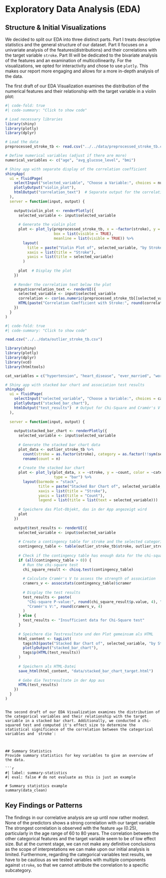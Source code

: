 # Exploratory Data Analysis (EDA)

## Structure & Initial Visualizations 
We decided to split our EDA into three distinct parts. Part I treats descriptive statistics and the general structure of our dataset. Part II focuses on a univariate analysis of the features(distributions) and their correlations with the target variable `stroke`. Part III will be dedicated to the bivariate analysis of the features and an examination of multicollinearity. 
For the visualizations, we opted for interactivity and chose to use `plotly`. This makes our report more engaging and allows for a more in-depth analysis of the data. 

The first draft of our EDA Visualization examines the distribution of the numerical features and their relationship with the target variable in a violin plot:

```r
#| code-fold: true
#| code-summary: "Click to show code"

# Load necessary libraries
library(shiny)
library(plotly)
library(dplyr)

# Load the data
preprocessed_stroke_tb <- read.csv("../../data/preprocessed_stroke_tb.csv")

# Define numerical variables (adjust if there are more)
numerical_variables <- c("age", "avg_glucose_level", "bmi")

# Shiny app with separate display of the correlation coefficient
shinyApp(
  ui = fluidPage(
    selectInput("selected_variable", "Choose a Variable:", choices = numerical_variables),
    plotlyOutput("violin_plot"),
    htmlOutput("correlation_text")  # Separate output for the correlation coefficient
  ),
  server = function(input, output) {
    
    output$violin_plot <- renderPlotly({
      selected_variable <- input$selected_variable
      
      # Generate the violin plot
      plot <- plot_ly(preprocessed_stroke_tb, x = ~factor(stroke), y = ~as.numeric(preprocessed_stroke_tb[[selected_variable]]), type = "violin",
                      box = list(visible = TRUE),
                      meanline = list(visible = TRUE)) %>%
        layout(
          title = paste("Violin Plot of", selected_variable, "by Stroke"),
          xaxis = list(title = "Stroke"),
          yaxis = list(title = selected_variable)
        )
      
      plot  # Display the plot
    })
    
    # Render the correlation text below the plot
    output$correlation_text <- renderUI({
      selected_variable <- input$selected_variable
      correlation <- cor(as.numeric(preprocessed_stroke_tb[[selected_variable]]), as.numeric(preprocessed_stroke_tb$stroke), method = "pearson")
      HTML(paste("Correlation Coefficient with Stroke:", round(correlation, 2)))
    })
  }
)

```


```r
#| code-fold: true
#| code-summary: "Click to show code"

read.csv("../../data/outlier_stroke_tb.csv")

library(shiny)
library(plotly)
library(dplyr)
library(vcd)
library(htmltools)

cat_variables = c("hypertension", "heart_disease", "ever_married", "work_type", "Residence_type", "smoking_status", "gender")

# Shiny app with stacked bar chart and association test results
shinyApp(
  ui = fluidPage(
    selectInput("selected_variable", "Choose a Variable:", choices = cat_variables),
    plotlyOutput("stacked_bar_chart"),
    htmlOutput("test_results")  # Output for Chi-Square and Cramér's V results
  ),
  
  server = function(input, output) {
    
    output$stacked_bar_chart <- renderPlotly({
      selected_variable <- input$selected_variable
      
      # Generate the stacked bar chart data
      plot_data <- outlier_stroke_tb %>%
        count(stroke = as.factor(stroke), category = as.factor(!!sym(selected_variable))) %>%
        rename(count = n)
      
      # Create the stacked bar chart
      plot <- plot_ly(plot_data, x = ~stroke, y = ~count, color = ~category,
                      type = "bar") %>%
        layout(barmode = "stack",
               title = paste("Stacked Bar Chart of", selected_variable, "by Stroke"),
               xaxis = list(title = "Stroke"),
               yaxis = list(title = "Count"),
               legend = list(title = list(text = selected_variable)))
      
      # Speichere das Plot-Objekt, das in der App angezeigt wird
      plot
    })
    
    output$test_results <- renderUI({
      selected_variable <- input$selected_variable
      
      # Create a contingency table for stroke and the selected categorical variable
      contingency_table <- table(outlier_stroke_tb$stroke, outlier_stroke_tb[[selected_variable]])
      
      # Check if the contingency table has enough data for the chi-square test
      if (all(contingency_table > 0)) {
        # Run the chi-square test
        chi_square_result <- chisq.test(contingency_table)
        
        # Calculate Cramér's V to assess the strength of association
        cramers_v <- assocstats(contingency_table)$cramer
        
        # Display the test results
        test_results <- paste(
          "Chi-square P-value:", round(chi_square_result$p.value, 4), "<br>",
          "Cramér's V:", round(cramers_v, 4)
        )
      } else {
        test_results <- "Insufficient data for Chi-Square test"
      }
      
      # Speichere die Testresultate und den Plot gemeinsam als HTML
      html_content <- tagList(
        tags$h3(paste("Stacked Bar Chart of", selected_variable, "by Stroke")),
        plotlyOutput("stacked_bar_chart"),
        tags$p(HTML(test_results))
      )
      
      # Speichern als HTML-Datei
      save_html(html_content, "data/stacked_bar_chart_target.html")
      
      # Gebe die Testresultate in der App aus
      HTML(test_results)
    })
  }
)
```

```

The second draft of our EDA Visualization examines the distribution of the categorical variables and their relationship with the target variable in a stacked bar chart. Additionally, we conducted a chi-squared test and computed it's effect size to determine the statistical significance of the correlation between the categorical variables and `stroke`:



## Summary Statistics
Provide summary statistics for key variables to give an overview of the data.

```r
#| label: summary-statistics
#| eval: false # do not evaluate as this is just an example

# Summary statistics example
summary(data_clean)
```

## Key Findings or Patterns
The findings in our correlative analysis are up until now rather modest. None of the predictors shows a strong correlation with our target variable The strongest correlation is observed with the feature `age` (0.25), particularly in the age range of 60 to 80 years. The correlation between the other categorical features and the target variable seem to be of low effect size. But at the current stage, we can not make any definitive conclusions as the scope of interpretations we can make upon our initial analysis is limited. Furthermore, regarding the categorical variables test results, we have to be cautious as we tested variables with multiple components against `stroke`, so that we cannot attribute the correlation to a specific subcategory. 

